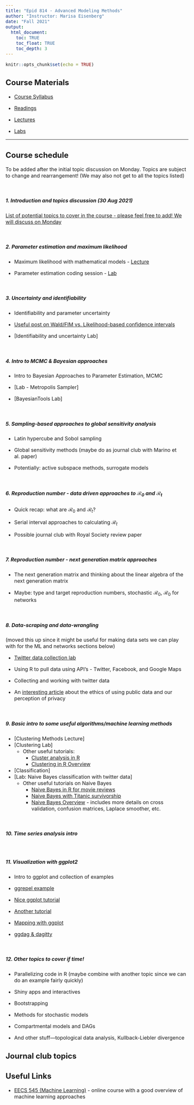 ```yaml
---
title: "Epid 814 - Advanced Modeling Methods"
author: "Instructor: Marisa Eisenberg"
date: "Fall 2021"
output: 
  html_document:
    toc: TRUE
    toc_float: TRUE
    toc_depth: 3
---
```

<style type="text/css">

body{ /* Normal  */
      font-size: 16px;
  }
  </style>

```r
knitr::opts_chunk$set(echo = TRUE)
```


## Course Materials 

* [Course Syllabus](Epid814_SyllabusF2021.pdf)

* [Readings](Readings/)

* [Lectures](Lectures/)

* [Labs](Labs/)

<hr>

## Course schedule
To be added after the initial topic discussion on Monday. Topics are subject to change and rearrangement! (We may also not get to all the topics listed)

<br>

##### 1. Introduction and topics discussion (30 Aug 2021)

[List of potential topics to cover in the course - please feel free to add! We will discuss on Monday](https://docs.google.com/spreadsheets/d/1-vmib4ApYCiLnRk9hxL5HltT4W-hrvrIUlfCAs9uZJ4/edit#gid=0)

<br>

##### 2. Parameter estimation and maximum likelihood 

- Maximum likelihood with mathematical models - [Lecture](Lectures/ParameterEstimationML.pdf)

- Parameter estimation coding session - [Lab](Labs/EstimationLab/)

<br>

##### 3. Uncertainty and identifiability

- Identifiability and parameter uncertainty <!-- - [Lecture](Lectures/IdentifiabilityUncertainty.pdf) -->

- [Useful post on Wald/FIM vs. Likelihood-based confidence intervals](https://thestatsgeek.com/2014/02/08/wald-vs-likelihood-ratio-test/)

- [Identifiability and uncertainty Lab]<!--(Labs/IdentifiabilityUncertainty/IdentifiablilityUncertaintyLab.html) --->

<br>


##### 4. Intro to MCMC & Bayesian approaches

- Intro to Bayesian Approaches to Parameter Estimation, MCMC <!-- - [Lecture](Lectures/BayesianEstimation.pdf) -->

- [Lab - Metropolis Sampler]<!-- (Labs/MetropolisSampler/MetropolisSampler.html) -->

- [BayesianTools Lab]<!-- (Labs/BayesianToolsLab/BayesianTools.html) -->

<br>

##### 5. Sampling-based approaches to global sensitivity analysis

- Latin hypercube and Sobol sampling

- Global sensitivity methods (maybe do as journal club with Marino et al. paper)

- Potentially: active subspace methods, surrogate models

<br>

##### 6. Reproduction number - data driven approaches to $\mathcal{R}_0$ and $\mathcal{R}_t$

- Quick recap: what are $\mathcal{R}_0$ and $\mathcal{R}_t$?

- Serial interval approaches to calculating $\mathcal{R}_t$

- Possible journal club with Royal Society review paper

<br>

##### 7. Reproduction number - next generation matrix approaches

- The next generation matrix and thinking about the linear algebra of the next generation matrix

- Maybe: type and target reproduction numbers, stochastic $\mathcal{R}_0$, $\mathcal{R}_0$ for networks

<br>

##### 8. Data-scraping and data-wrangling 
(moved this up since it might be useful for making data sets we can play with for the ML and networks sections below)

- [Twitter data collection lab](Labs/DataScrapingPart1-Twitter/DataScraping-Twitter.html)

- Using R to pull data using API's - Twitter, Facebook, and Google Maps

- Collecting and working with twitter data

- An [interesting article](https://howwegettonext.com/scientists-like-me-are-studying-your-tweets-are-you-ok-with-that-c2cfdfebf135) about the ethics of using public data and our perception of privacy

<br>

##### 9. Basic intro to some useful algorithms/machine learning methods
<!-- - Overall topics of interest: k-means clustering, support vector machines, singular value decomposition (possibly a little linear algebra review also?), basic neural networks -->
- [Clustering Methods Lecture]<!--(Lectures/Clustering.pdf)-->
    <!-- - Density-sensitive version of DBSCAN: [OPTICS](https://en.wikipedia.org/wiki/OPTICS_algorithm) -->
    <!-- - [Another overview of DBSCAN and some of its variants](https://cran.r-project.org/web/packages/dbscan/vignettes/dbscan.pdf) -->
- [Clustering Lab]<!--(Labs/clustering.R)-->
    - Other useful tutorials:
        - [Cluster analysis in R](https://rstudio-pubs-static.s3.amazonaws.com/33876_1d7794d9a86647ca90c4f182df93f0e8.html)
        - [Clustering in R Overview](https://www.datanovia.com/en/blog/types-of-clustering-methods-overview-and-quick-start-r-code/)
- [Classification]<!-- (Lectures/Classification.pdf) -->
- [Lab: Naive Bayes classification with twitter data]<!-- (Labs/ClassifierLab/TwitterNaiveBayes.html)-->
    <!-- - Twitter topic datasets: [Aliens](Labs/ClassifierLab/AliensTwitterData.Rdata), [Vaccines](Labs/ClassifierLab/vaccines.Rdata), [Vaccines 2](Labs/ClassifierLab/vaccines171119.Rdata) -->
    - Other useful tutorials on Naive Bayes
        - [Naive Bayes in R for movie reviews](https://rpubs.com/cen0te/naivebayes-sentimentpolarity)
        - [Naive Bayes with Titanic survivorship](https://www.r-bloggers.com/understanding-naive-bayes-classifier-using-r/)
        - [Naive Bayes Overview](https://uc-r.github.io/naive_bayes) - includes more details on cross validation, confusion matrices, Laplace smoother, etc.


<br>


##### 10. Time series analysis intro

<br>

##### 11. Visualization with ggplot2

- Intro to ggplot and collection of examples <!-- : [Lab - our collection of ggplot examples](Labs/ggplotExamples/BasicExamples.html), [Dataset](Labs/ggplotExamples/Datasets/YemenCholeraOutbreak.csv) -->

- [ggrepel example](Labs/ggplotExamples/ggRepelExample.html)

- [Nice ggplot tutorial](http://r-statistics.co/ggplot2-Tutorial-With-R.html)

- [Another tutorial](http://zevross.com/blog/2014/08/04/beautiful-plotting-in-r-a-ggplot2-cheatsheet-3/)

- [Mapping with ggplot](http://zevross.com/blog/2014/07/16/mapping-in-r-using-the-ggplot2-package/)

- [ggdag & dagitty](https://cran.r-project.org/web/packages/ggdag/vignettes/intro-to-ggdag.html)

<br>

##### 12. Other topics to cover if time!

- Parallelizing code in R (maybe combine with another topic since we can do an example fairly quickly)

- Shiny apps and interactives

- Bootstrapping

- Methods for stochastic models

- Compartmental models and DAGs

- And other stuff---topological data analysis, Kullback-Liebler divergence

<!--

##### 9. Network analysis and network modeling
- [Networks lecture](Lectures/Networks.pdf)
    - Review of network concepts (centrality, modularity, etc.)
    - Network simulation methods (Barabasi-Albert, Erdos-Renyi, etc.)
    - Configuration models
- Network data sets
    - [Mark Newman’s list of data sets](http://www-personal.umich.edu/~mejn/netdata/)
    - [UC Irvine Network Data Repository](https://networkdata.ics.uci.edu/)
    - [Facebook social network data from kaggle](https://www.kaggle.com/c/FacebookRecruiting/data)
    - [Colorado network data set](https://icon.colorado.edu/#!/about)
    - [Transitland](https://transit.land): transit data for major cities and visualization packages for it: [transitland github](https://github.com/transitland/transitland-processing-animation), [visualizations 1](https://vimeopro.com/willgeary/transit-flows), [more visualizations](https://mapzen.com/blog/animating-transitland/)


<br>

##### 10. Stochastic models
- Ideas, Markov models
- Gillespie algorithm
- Tau-leaping
- Possibly discuss hybrid models, journal club some of [Linda Allen's book](https://www.amazon.com/Introduction-Stochastic-Processes-Applications-Biology-ebook/dp/B005H6YSNM)

<br>

##### 11. Additional Topics
- Game theory and modeling behavior
- Spatial statistics and spatial/spatiotemporal clustering
- Analysis/wrangling of text data
- Optimization algorithms
- Agent-based modeling

<br>

-->

## Journal club topics




## Useful Links
- [EECS 545 (Machine Learning)](https://ece.engin.umich.edu/academics/course-information/course-descriptions/eecs-545/) - online course with a good overview of machine learning approaches

<br><br><br>
